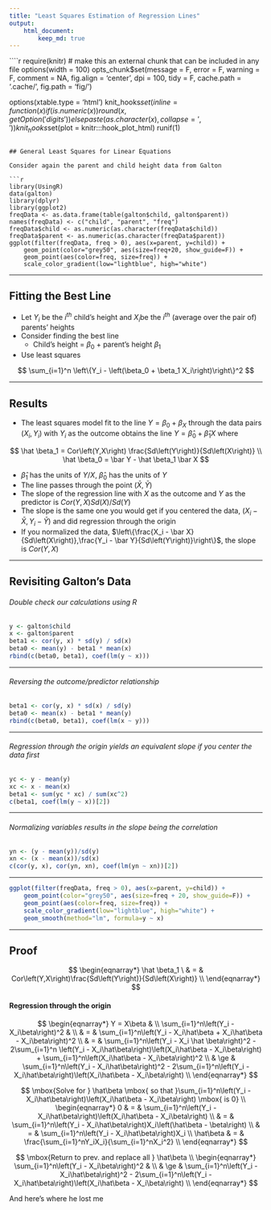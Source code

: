 ```yaml
---
title: "Least Squares Estimation of Regression Lines"
output:
    html_document:
        keep_md: true
---
```


````r
require(knitr)
# make this an external chunk that can be included in any file
options(width = 100)
opts_chunk$set(message = F, error = F, warning = F, comment = NA, fig.align = 'center', dpi = 100, tidy = F, cache.path = '.cache/', fig.path = 'fig/')

options(xtable.type = 'html')
knit_hooks$set(inline = function(x) {
  if(is.numeric(x)) {
    round(x, getOption('digits'))
  } else {
    paste(as.character(x), collapse = ', ')
  }
})
knit_hooks$set(plot = knitr:::hook_plot_html)
runif(1)
```

## General Least Squares for Linear Equations

Consider again the parent and child height data from Galton

```r
library(UsingR)
data(galton)
library(dplyr)
library(ggplot2)
freqData <- as.data.frame(table(galton$child, galton$parent))
names(freqData) <- c("child", "parent", "freq")
freqData$child <- as.numeric(as.character(freqData$child))
freqData$parent <- as.numeric(as.character(freqData$parent))
ggplot(filter(freqData, freq > 0), aes(x=parent, y=child)) +
    geom_point(color="grey50", aes(size=freq+20, show_guide=F)) +
    geom_point(aes(color=freq, size=freq)) +
    scale_color_gradient(low="lightblue", high="white")
```

---

## Fitting the Best Line

- Let $Y_i$ be the $i^{th}$ child's height and $X_i$be the $i^{th}$ (average over the pair of) parents' heights
- Consider finding the best line
    - Child's height = $\beta_0$ + parent's height $\beta_1$
- Use least squares

$$
\sum_{i=1}^n \left\{Y_i - \left(\beta_0 + \beta_1 X_i\right)\right\}^2
$$

---

## Results

- The least squares model fit to the line $Y = \beta_0 + \beta_ X$ through the data pairs $\left(X_i,Y_i\right)$ with $Y_i$ as the outcome obtains the line $Y = \hat \beta_0 + \hat \beta_1 X$ where

$$
\hat \beta_1 = Cor\left(Y,X\right) \frac{Sd\left(Y\right)}{Sd\left(X\right)} \\
\hat \beta_0 = \bar Y - \hat \beta_1 \bar X
$$

- $\hat \beta_1$ has the units of $Y/X$, $\hat \beta_0$ has the units of $Y$
- The line passes through the point $\left(\bar X,\bar Y\right)$
- The slope of the regression line with $X$ as the outcome and $Y$ as the predictor is $Cor\left(Y,X\right)Sd\left(X\right)/Sd\left(Y\right)$
- The slope is the same one you would get if you centered the data, $\left(X_i - \bar X,Y_i - \bar Y\right)$ and did regression through the origin
- If you normalized the data, $\left\{\frac{X_i - \bar X}{Sd\left(X\right)},\frac{Y_i - \bar Y}{Sd\left(Y\right)}\right\}$, the slope is $Cor\left(Y,X\right)$

---

## Revisiting Galton's Data

###### Double check our calculations using R

```r
y <- galton$child
x <- galton$parent
beta1 <- cor(y, x) * sd(y) / sd(x)
beta0 <- mean(y) - beta1 * mean(x)
rbind(c(beta0, beta1), coef(lm(y ~ x)))
```

---

###### Reversing the outcome/predictor relationship

```r
beta1 <- cor(y, x) * sd(x) / sd(y)
beta0 <- mean(x) - beta1 * mean(y)
rbind(c(beta0, beta1), coef(lm(x ~ y)))
```

---

###### Regression through the origin yields an equivalent slope if you center the data first

```r
yc <- y - mean(y)
xc <- x - mean(x)
beta1 <- sum(yc * xc) / sum(xc^2)
c(beta1, coef(lm(y ~ x))[2])
```

---

###### Normalizing variables results in the slope being the correlation

```r
yn <- (y - mean(y))/sd(y)
xn <- (x - mean(x))/sd(x)
c(cor(y, x), cor(yn, xn), coef(lm(yn ~ xn))[2])
```

---

```r
ggplot(filter(freqData, freq > 0), aes(x=parent, y=child)) +
    geom_point(color="grey50", aes(size=freq + 20, show_guide=F)) +
    geom_point(aes(color=freq, size=freq)) +
    scale_color_gradient(low="lightblue", high="white") +
    geom_smooth(method="lm", formula=y ~ x)
```

---

## Proof

$$
\begin{eqnarray*}
\hat \beta_1 \
& = & Cor\left(Y,X\right)\frac{Sd\left(Y\right)}{Sd\left(X\right)} \\
\end{eqnarray*}
$$

#### Regression through the origin

$$
\begin{eqnarray*}
Y = X\beta & \\
\sum_{i=1}^n\left(Y_i - X_i\beta\right)^2 & \\
& = & \sum_{i=1}^n\left(Y_i - X_i\hat\beta + X_i\hat\beta - X_i\beta\right)^2 \\
& = & \sum_{i=1}^n\left(Y_i - X_i \hat \beta\right)^2 - 2\sum_{i=1}^n \left(Y_i - X_i\hat\beta\right)\left(X_i\hat\beta - X_i\beta\right) + \sum_{i=1}^n\left(X_i\hat\beta - X_i\beta\right)^2 \\
& \ge & \sum_{i=1}^n\left(Y_i - X_i\hat\beta\right)^2 - 2\sum_{i=1}^n\left(Y_i - X_i\hat\beta\right)\left(X_i\hat\beta - X_i\beta\right) \\
\end{eqnarray*}
$$

$$
\mbox{Solve for } \hat\beta \mbox{ so that }\sum_{i=1}^n\left(Y_i - X_i\hat\beta\right)\left(X_i\hat\beta - X_i\beta\right) \mbox{ is 0} \\
\begin{eqnarray*}
0 & = & \sum_{i=1}^n\left(Y_i - X_i\hat\beta\right)\left(X_i\hat\beta - X_i\beta\right) \\
& = & \sum_{i=1}^n\left(Y_i - X_i\hat\beta\right)X_i\left(\hat\beta - \beta\right) \\
& = & \sum_{i=1}^n\left(Y_i - X_i\hat\beta\right)X_i \\
\hat\beta & = & \frac{\sum_{i=1}^nY_iX_i}{\sum_{i=1}^nX_i^2} \\
\end{eqnarray*}
$$

$$
\mbox{Return to prev. and replace all } \hat\beta \\
\begin{eqnarray*}
\sum_{i=1}^n\left(Y_i - X_i\beta\right)^2 & \\
& \ge & \sum_{i=1}^n\left(Y_i - X_i\hat\beta\right)^2 - 2\sum_{i=1}^n\left(Y_i - X_i\hat\beta\right)\left(X_i\hat\beta - X_i\beta\right) \\
\end{eqnarray*}
$$

And here's where he lost me